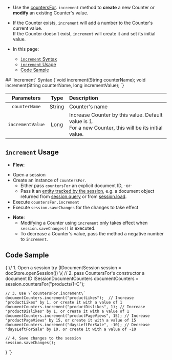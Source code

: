 
<Admonition type="note" title="">

* Use the [countersFor](../../../client-api/session/counters/overview.mdx#counter-methods-and-the--object). `increment` method to **create** a new Counter or **modify** an existing Counter's value.  

*  If the Counter exists, `increment` will add a number to the Counter's current value.  
   If the Counter doesn't exist, `increment` will create it and set its initial value.  

* In this page:
  - [`increment` Syntax](../../../client-api/session/counters/create-or-modify.mdx#increment-syntax)
  - [`increment` Usage](../../../client-api/session/counters/create-or-modify.mdx#increment-usage)
  - [Code Sample](../../../client-api/session/counters/create-or-modify.mdx#code-sample)
</Admonition>
## `increment` Syntax

<TabItem value="Increment-definition" label="Increment-definition">
<CodeBlock language="java">
{`void increment(String counterName);
void increment(String counterName, long incrementValue);
`}
</CodeBlock>
</TabItem>

| Parameters | Type | Description |
|:-------------:|:-------------:|:-------------|
| `counterName` |  String | Counter's name |
|`incrementValue` | Long | Increase Counter by this value. Default value is 1. <br/> For a new Counter, this will be its initial value. |


## `increment` Usage

*  **Flow**:  
  - Open a session  
  - Create an instance of `countersFor`.  
      * Either pass `countersFor` an explicit document ID, -or-  
      - Pass it an [entity tracked by the session](../../../client-api/session/loading-entities.mdx), e.g. a document object returned from [session.query](../../../client-api/session/querying/how-to-query.mdx) or from [session.load](../../../client-api/session/loading-entities.mdx#load).  
  - Execute `countersFor.increment`
  - Execute `session.saveChanges` for the changes to take effect  

* **Note**:
    * Modifying a Counter using `increment` only takes effect when `session.saveChanges()` is executed.  
    * To decrease a Counter's value, pass the method a negative number to `increment`.  


## Code Sample

<TabItem value="counters_region_Increment" label="counters_region_Increment">
<CodeBlock language="java">
{`// 1. Open a session
try (IDocumentSession session = docStore.openSession()) \{
    // 2. pass CountersFor's constructor a document ID
    ISessionDocumentCounters documentCounters = session.countersFor("products/1-C");

    // 3. Use \`countersFor.increment\`
    documentCounters.increment("productLikes");  // Increase "productLikes" by 1, or create it with a value of 1
    documentCounters.increment("productDislikes", 1); // Increase "productDislikes" by 1, or create it with a value of 1
    documentCounters.increment("productPageViews", 15); // Increase "productPageViews" by 15, or create it with a value of 15
    documentCounters.increment("daysLeftForSale", -10); // Decrease "daysLeftForSale" by 10, or create it with a value of -10

    // 4. Save changes to the session
    session.saveChanges();
\}
`}
</CodeBlock>
</TabItem>



